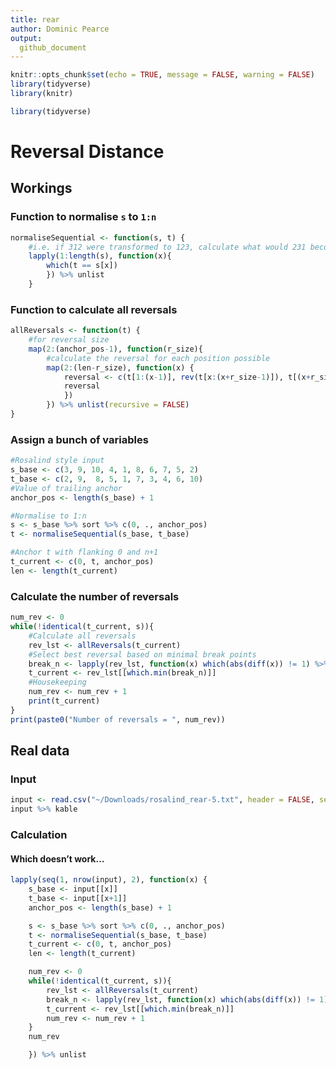 ```yaml
---
title: rear
author: Dominic Pearce
output:
  github_document
---
```


```r
knitr::opts_chunk$set(echo = TRUE, message = FALSE, warning = FALSE)
library(tidyverse)
library(knitr)
```

```r
library(tidyverse)
```

# Reversal Distance {.tabset}

## Workings

### Function to normalise `s` to `1:n`

```r
normaliseSequential <- function(s, t) {
    #i.e. if 312 were transformed to 123, calculate what would 231 become
    lapply(1:length(s), function(x){
        which(t == s[x])
        }) %>% unlist
    }
```

### Function to calculate all reversals

```r
allReversals <- function(t) {
    #for reversal size
    map(2:(anchor_pos-1), function(r_size){
        #calculate the reversal for each position possible
        map(2:(len-r_size), function(x) {
            reversal <- c(t[1:(x-1)], rev(t[x:(x+r_size-1)]), t[(x+r_size):len])
            reversal
            })
        }) %>% unlist(recursive = FALSE)
}
```

### Assign a bunch of variables

```r
#Rosalind style input
s_base <- c(3, 9, 10, 4, 1, 8, 6, 7, 5, 2)
t_base <- c(2, 9,  8, 5, 1, 7, 3, 4, 6, 10)
#Value of trailing anchor
anchor_pos <- length(s_base) + 1

#Normalise to 1:n
s <- s_base %>% sort %>% c(0, ., anchor_pos)
t <- normaliseSequential(s_base, t_base)

#Anchor t with flanking 0 and n+1
t_current <- c(0, t, anchor_pos)
len <- length(t_current)
```

### Calculate the number of reversals

```r
num_rev <- 0
while(!identical(t_current, s)){
    #Calculate all reversals
    rev_lst <- allReversals(t_current)
    #Select best reversal based on minimal break points
    break_n <- lapply(rev_lst, function(x) which(abs(diff(x)) != 1) %>% length)
    t_current <- rev_lst[[which.min(break_n)]]
    #Housekeeping
    num_rev <- num_rev + 1
    print(t_current)
}
print(paste0("Number of reversals = ", num_rev))
```

## Real data

### Input

```r
input <- read.csv("~/Downloads/rosalind_rear-5.txt", header = FALSE, sep = " ") %>% t %>% data.frame
input %>% kable
```

### Calculation
#### Which doesn't work...

```r
lapply(seq(1, nrow(input), 2), function(x) {
    s_base <- input[[x]]
    t_base <- input[[x+1]]
    anchor_pos <- length(s_base) + 1

    s <- s_base %>% sort %>% c(0, ., anchor_pos)
    t <- normaliseSequential(s_base, t_base)
    t_current <- c(0, t, anchor_pos)
    len <- length(t_current)

    num_rev <- 0
    while(!identical(t_current, s)){
        rev_lst <- allReversals(t_current)
        break_n <- lapply(rev_lst, function(x) which(abs(diff(x)) != 1) %>% length)
        t_current <- rev_lst[[which.min(break_n)]]
        num_rev <- num_rev + 1
    }
    num_rev

    }) %>% unlist
```
